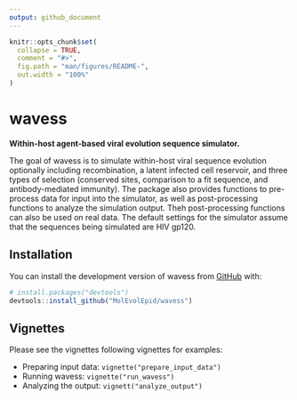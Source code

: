 ```yaml
---
output: github_document
---
```


<!-- README.md is generated from README.Rmd. Please edit that file -->

```r
knitr::opts_chunk$set(
  collapse = TRUE,
  comment = "#>",
  fig.path = "man/figures/README-",
  out.width = "100%"
)
```

# wavess

**Within-host agent-based viral evolution sequence simulator.**

<!-- badges: start -->
<!-- badges: end -->

The goal of wavess is to simulate within-host viral sequence evolution
optionally including recombination, a latent infected cell reservoir,
and three types of selection (conserved sites, comparison to a fit sequence,
and antibody-mediated immunity).
The package also provides functions to pre-process data for input into the 
simulator, as well as post-processing functions to analyze the simulation output.
Theh post-processing functions can also be used on real data.
The default settings for the simulator assume that the sequences being simulated
are HIV gp120. 

## Installation

You can install the development version of wavess from [GitHub](https://github.com/) with:

``` r
# install.packages("devtools")
devtools::install_github("MolEvolEpid/wavess")
```

## Vignettes

Please see the vignettes following vignettes for examples:

- Preparing input data: `vignette("prepare_input_data")`
- Running wavess: `vignette("run_wavess")`
- Analyzing the output: `vignett("analyze_output")`

